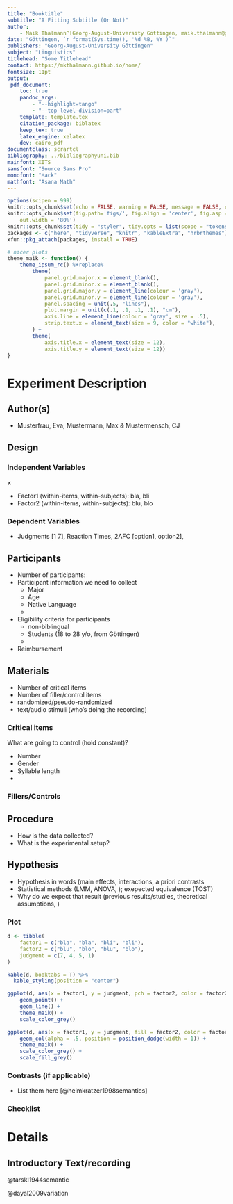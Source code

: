 ```yaml
---
title: "Booktitle"
subtitle: "A Fitting Subtitle (Or Not)"
author:
    - Maik Thalmann^[Georg-August-University Göttingen, maik.thalmann@gmail.com]
date: "Göttingen, `r format(Sys.time(), '%d %B, %Y')`"
publishers: "Georg-August-University Göttingen"
subject: "Linguistics"
titlehead: "Some Titlehead"
contact: https://mkthalmann.github.io/home/
fontsize: 11pt
output:
 pdf_document:
    toc: true
    pandoc_args: 
        - "--highlight=tango"
        - "--top-level-division=part"
    template: template.tex
    citation_package: biblatex
    keep_tex: true
    latex_engine: xelatex
    dev: cairo_pdf
documentclass: scrartcl
bibliography: ../bibliographyuni.bib
mainfont: XITS
sansfont: "Source Sans Pro"
monofont: "Hack"
mathfont: "Asana Math"
---
```


```r
options(scipen = 999)
knitr::opts_chunk$set(echo = FALSE, warning = FALSE, message = FALSE, comment=NA)
knitr::opts_chunk$set(fig.path='figs/', fig.align = 'center', fig.asp = 0.6, 
    out.width = '80%')
knitr::opts_chunk$set(tidy = "styler", tidy.opts = list(scope = "tokens"))
packages <- c("here", "tidyverse", "knitr", "kableExtra", "hrbrthemes")
xfun::pkg_attach(packages, install = TRUE)

# nicer plots
theme_maik <- function() {
    theme_ipsum_rc() %+replace%
        theme(
            panel.grid.major.x = element_blank(),
            panel.grid.minor.x = element_blank(),
            panel.grid.major.y = element_line(colour = 'gray'),
            panel.grid.minor.y = element_line(colour = 'gray'),
            panel.spacing = unit(.5, "lines"),
            plot.margin = unit(c(.1, .1, .1, .1), "cm"),
            axis.line = element_line(colour = 'gray', size = .5),
            strip.text.x = element_text(size = 9, color = "white"),
        ) +
        theme(
            axis.title.x = element_text(size = 12),
            axis.title.y = element_text(size = 12))
}
```

# Experiment Description

## Author(s)

* Musterfrau, Eva; Mustermann, Max & Mustermensch, CJ

## Design

### Independent Variables

 \textsc{Factor1} $\times$ \textsc{Factor2}

* Factor1 (within-items, within-subjects): bla, bli
* Factor2 (within-items, within-subjects): blu, blo

### Dependent Variables

* Judgments [1 \ldots 7], Reaction Times, 2AFC [option1, option2], \ldots

## Participants

* Number of participants:
* Participant information we need to collect
    * Major
    * Age
    * Native Language
    * \ldots
* Eligibility criteria for participants
    * non-biblingual
    * Students (18 to 28 y/o, from Göttingen)
    * \ldots
* Reimbursement

## Materials 

* Number of critical items
* Number of filler/control items
* randomized/pseudo-randomized
* text/audio stimuli (who's doing the recording)

### Critical items

\begin{exe}
    \ex \begin{xlist}
        \ex Example Sentence
        \ex Example Sentence
        \ex Example Sentence
        \ex Example Sentence
    \end{xlist}
\end{exe}

What are going to control (hold constant)?

* Number
* Gender
* Syllable length
* \ldots

### Fillers/Controls

\begin{exe}
    \ex \begin{xlist}
        \ex Type

        Example Sentence
        \ex Type

        Example Sentence
    \end{xlist}
\end{exe}

## Procedure

* How is the data collected?
* What is the experimental setup?

## Hypothesis

* Hypothesis in words (main effects, interactions, a priori contrasts
* Statistical methods (LMM, ANOVA, \ldots); exepected equivalence (TOST)
* Why do we expect that result (previous results/studies, theoretical assumptions, \ldots)

### Plot

```r
d <- tibble(
    factor1 = c("bla", "bla", "bli", "bli"),
    factor2 = c("blu", "blo", "blu", "blo"),
    judgment = c(7, 4, 5, 1)
)

kable(d, booktabs = T) %>%
  kable_styling(position = "center")
```

```r
ggplot(d, aes(x = factor1, y = judgment, pch = factor2, color = factor2, group = factor2)) +
    geom_point() +
    geom_line() +
    theme_maik() +
    scale_color_grey()
```

```r
ggplot(d, aes(x = factor1, y = judgment, fill = factor2, color = factor2)) +
    geom_col(alpha = .5, position = position_dodge(width = 1)) +
    theme_maik() +
    scale_color_grey() +
    scale_fill_grey()
```

### Contrasts (if applicable)

* List them here [@heimkratzer1998semantics]

### Checklist

\begin{todolist}
  \item[\done] We can be sure that the participants understood the items.

  How? 

  \item X

  \item[\wontfix] Y
\end{todolist}

# Details

## Introductory Text/recording

@tarski1944semantic

@dayal2009variation